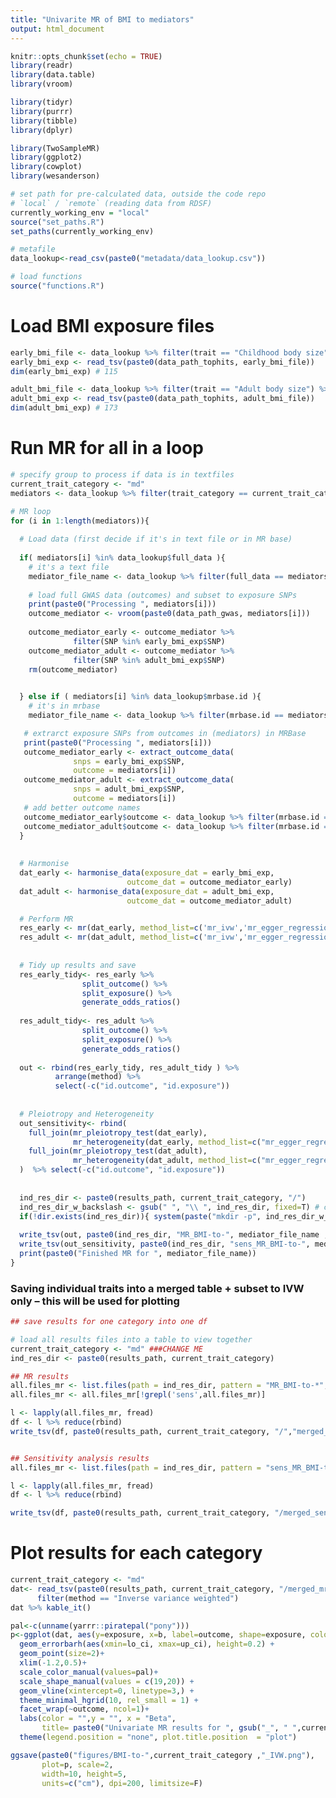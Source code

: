 ```yaml
---
title: "Univarite MR of BMI to mediators"
output: html_document
---
```


```r
knitr::opts_chunk$set(echo = TRUE)
library(readr)
library(data.table)
library(vroom)

library(tidyr)
library(purrr)
library(tibble)
library(dplyr)

library(TwoSampleMR)
library(ggplot2)
library(cowplot)
library(wesanderson)
```

```r
# set path for pre-calculated data, outside the code repo
# `local` / `remote` (reading data from RDSF)
currently_working_env = "local"
source("set_paths.R")
set_paths(currently_working_env)

# metafile
data_lookup<-read_csv(paste0("metadata/data_lookup.csv")) 

# load functions
source("functions.R")
```

# Load BMI exposure files
```r

early_bmi_file <- data_lookup %>% filter(trait == "Childhood body size") %>% pull(tophits_data)
early_bmi_exp <- read_tsv(paste0(data_path_tophits, early_bmi_file))
dim(early_bmi_exp) # 115 

adult_bmi_file <- data_lookup %>% filter(trait == "Adult body size") %>% pull(tophits_data)
adult_bmi_exp <- read_tsv(paste0(data_path_tophits, adult_bmi_file))
dim(adult_bmi_exp) # 173 
```



# Run MR for all in a loop 

```r

# specify group to process if data is in textfiles
current_trait_category <- "md"
mediators <- data_lookup %>% filter(trait_category == current_trait_category) %>% filter(!is.na(full_data)) %>%  pull(full_data) 
```

```r
# MR loop
for (i in 1:length(mediators)){
  
  # Load data (first decide if it's in text file or in MR base)
  
  if( mediators[i] %in% data_lookup$full_data ){
    # it's a text file
    mediator_file_name <- data_lookup %>% filter(full_data == mediators[i]) %>% pull(trait_file_name)
    
    # load full GWAS data (outcomes) and subset to exposure SNPs
    print(paste0("Processing ", mediators[i]))
    outcome_mediator <- vroom(paste0(data_path_gwas, mediators[i]))
  
    outcome_mediator_early <- outcome_mediator %>%
              filter(SNP %in% early_bmi_exp$SNP)
    outcome_mediator_adult <- outcome_mediator %>%
              filter(SNP %in% adult_bmi_exp$SNP)
    rm(outcome_mediator)
    

  } else if ( mediators[i] %in% data_lookup$mrbase.id ){
    # it's in mrbase
    mediator_file_name <- data_lookup %>% filter(mrbase.id == mediators[i]) %>% pull(trait_file_name)

   # extrarct exposure SNPs from outcomes in (mediators) in MRBase
   print(paste0("Processing ", mediators[i]))
   outcome_mediator_early <- extract_outcome_data(
              snps = early_bmi_exp$SNP,
              outcome = mediators[i])
   outcome_mediator_adult <- extract_outcome_data(
              snps = adult_bmi_exp$SNP,
              outcome = mediators[i])
   # add better outcome names
   outcome_mediator_early$outcome <- data_lookup %>% filter(mrbase.id == mediators[i]) %>% pull(trait)
   outcome_mediator_adult$outcome <- data_lookup %>% filter(mrbase.id == mediators[i]) %>% pull(trait)
  }
  
    
  # Harmonise 
  dat_early <- harmonise_data(exposure_dat = early_bmi_exp, 
                          outcome_dat = outcome_mediator_early)
  dat_adult <- harmonise_data(exposure_dat = adult_bmi_exp, 
                          outcome_dat = outcome_mediator_adult)

  # Perform MR
  res_early <- mr(dat_early, method_list=c('mr_ivw','mr_egger_regression','mr_weighted_median', 'mr_wald_ratio')) 
  res_adult <- mr(dat_adult, method_list=c('mr_ivw','mr_egger_regression','mr_weighted_median', 'mr_wald_ratio'))   
  
          
  # Tidy up results and save
  res_early_tidy<- res_early %>%
                split_outcome() %>% 
                split_exposure() %>% 
                generate_odds_ratios()
  
  res_adult_tidy<- res_adult %>%
                split_outcome() %>% 
                split_exposure() %>%
                generate_odds_ratios()
  
  out <- rbind(res_early_tidy, res_adult_tidy ) %>% 
          arrange(method) %>%
          select(-c("id.outcome", "id.exposure"))
  
  
  # Pleiotropy and Heterogeneity
  out_sensitivity<- rbind(
    full_join(mr_pleiotropy_test(dat_early),
              mr_heterogeneity(dat_early, method_list=c("mr_egger_regression", "mr_ivw"))),
    full_join(mr_pleiotropy_test(dat_adult),
              mr_heterogeneity(dat_adult, method_list=c("mr_egger_regression", "mr_ivw"))) 
  )  %>% select(-c("id.outcome", "id.exposure"))       
  
  
  ind_res_dir <- paste0(results_path, current_trait_category, "/")
  ind_res_dir_w_backslash <- gsub(" ", "\\ ", ind_res_dir, fixed=T) # create path vector escaping spaces, otherwise sytem call cant process it
  if(!dir.exists(ind_res_dir)){ system(paste("mkdir -p", ind_res_dir_w_backslash))}
  
  write_tsv(out, paste0(ind_res_dir, "MR_BMI-to-", mediator_file_name ,".tsv"))
  write_tsv(out_sensitivity, paste0(ind_res_dir, "sens_MR_BMI-to-", mediator_file_name ,".tsv"))
  print(paste0("Finished MR for ", mediator_file_name)) 
}

```


### Saving individual traits into a merged table + subset to IVW only -- this will be used for plotting

```r
## save results for one category into one df

# load all results files into a table to view together
current_trait_category <- "md" ###CHANGE ME
ind_res_dir <- paste0(results_path, current_trait_category)

## MR results
all.files_mr <- list.files(path = ind_res_dir, pattern = "MR_BMI-to-*", full.names = T)
all.files_mr <- all.files_mr[!grepl('sens',all.files_mr)]

l <- lapply(all.files_mr, fread)
df <- l %>% reduce(rbind)
write_tsv(df, paste0(results_path, current_trait_category, "/","merged_mr_BMI-to-", current_trait_category,".tsv"))


## Sensitivity analysis results
all.files_mr <- list.files(path = ind_res_dir, pattern = "sens_MR_BMI-to-*", full.names = T)

l <- lapply(all.files_mr, fread)
df <- l %>% reduce(rbind) 

write_tsv(df, paste0(results_path, current_trait_category, "/merged_sens_mr_BMI-to-", current_trait_category,".tsv"))
```


# Plot results for each category


```r
current_trait_category <- "md"
dat<- read_tsv(paste0(results_path, current_trait_category, "/merged_mr_BMI-to-", current_trait_category,".tsv")) %>% 
      filter(method == "Inverse variance weighted") 
dat %>% kable_it()

pal<-c(unname(yarrr::piratepal("pony")))
p<-ggplot(dat, aes(y=exposure, x=b, label=outcome, shape=exposure, colour=exposure)) +
  geom_errorbarh(aes(xmin=lo_ci, xmax=up_ci), height=0.2) +
  geom_point(size=2)+
  xlim(-1.2,0.5)+
  scale_color_manual(values=pal)+
  scale_shape_manual(values = c(19,20)) +
  geom_vline(xintercept=0, linetype=3,) +
  theme_minimal_hgrid(10, rel_small = 1) +
  facet_wrap(~outcome, ncol=1)+
  labs(color = "",y = "", x = "Beta",
       title= paste0("Univariate MR results for ", gsub("_", " ",current_trait_category) ,", 95% CI") )+
  theme(legend.position = "none", plot.title.position  = "plot")

ggsave(paste0("figures/BMI-to-",current_trait_category ,"_IVW.png"),
       plot=p, scale=2, 
       width=10, height=5,
       units=c("cm"), dpi=200, limitsize=F)
```


